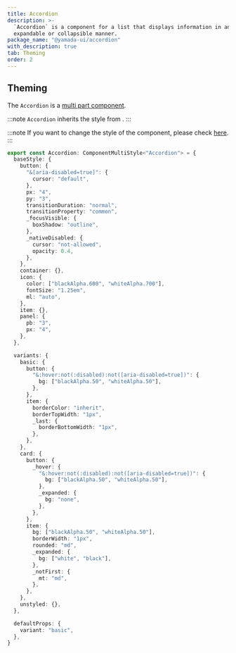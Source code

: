 ```yaml
---
title: Accordion
description: >-
  `Accordion` is a component for a list that displays information in an
  expandable or collapsible manner.
package_name: "@yamada-ui/accordion"
with_description: true
tab: Theming
order: 2
---
```


## Theming

The `Accordion` is a [multi part component](/styled-system/theming/component-styles#multi-part-components).

:::note
`Accordion` inherits the style from .
:::

:::note
If you want to change the style of the component, please check [here](/styled-system/theming/customize-theme#changing-the-style-of-components).
:::

```ts
export const Accordion: ComponentMultiStyle<"Accordion"> = {
  baseStyle: {
    button: {
      "&[aria-disabled=true]": {
        cursor: "default",
      },
      px: "4",
      py: "3",
      transitionDuration: "normal",
      transitionProperty: "common",
      _focusVisible: {
        boxShadow: "outline",
      },
      _nativeDisabled: {
        cursor: "not-allowed",
        opacity: 0.4,
      },
    },
    container: {},
    icon: {
      color: ["blackAlpha.600", "whiteAlpha.700"],
      fontSize: "1.25em",
      ml: "auto",
    },
    item: {},
    panel: {
      pb: "3",
      px: "4",
    },
  },

  variants: {
    basic: {
      button: {
        "&:hover:not(:disabled):not([aria-disabled=true])": {
          bg: ["blackAlpha.50", "whiteAlpha.50"],
        },
      },
      item: {
        borderColor: "inherit",
        borderTopWidth: "1px",
        _last: {
          borderBottomWidth: "1px",
        },
      },
    },
    card: {
      button: {
        _hover: {
          "&:hover:not(:disabled):not([aria-disabled=true])": {
            bg: ["blackAlpha.50", "whiteAlpha.50"],
          },
          _expanded: {
            bg: "none",
          },
        },
      },
      item: {
        bg: ["blackAlpha.50", "whiteAlpha.50"],
        borderWidth: "1px",
        rounded: "md",
        _expanded: {
          bg: ["white", "black"],
        },
        _notFirst: {
          mt: "md",
        },
      },
    },
    unstyled: {},
  },

  defaultProps: {
    variant: "basic",
  },
}
```
